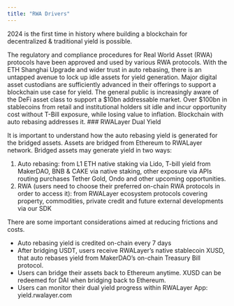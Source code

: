 ---
title: "RWA Drivers"
---

2024 is the first time in history where building a blockchain for decentralized & traditional yield is possible.

<Steps>
  <Step title="Regulatory Clarity">
    The regulatory and compliance procedures for Real World Asset (RWA) protocols have been approved and used by various RWA protocols.
  </Step>
  <Step title="Technological Circumstances">
    With the ETH Shanghai Upgrade and wider trust in auto rebasing, there is an untapped avenue to lock up idle assets for yield generation.
  </Step>
  <Step title="Security Infrastructure">
    Major digital asset custodians are sufficiently advanced in their offerings to support a blockchain use case for yield.
  </Step>
  <Step title="Awareness">
    The general public is increasingly aware of the DeFi asset class to support a $10bn addressable market.
  </Step>
  <Step title="Onchain Capital Surge">
    Over $100bn in stablecoins from retail and institutional holders sit idle and incur opportunity cost without T-Bill exposure, while losing value to inflation. Blockchain with auto rebasing addresses it.
  </Step>
</Steps>
### RWALayer Dual Yield

It is important to understand how the auto rebasing yield is generated for the bridged assets. Assets are bridged from Ethereum to RWALayer network. Bridged assets may generate yield in two ways:

1. Auto rebasing: from L1 ETH native staking via Lido, T-bill yield from MakerDAO, BNB & CAKE via native staking, other exposure via APIs routing purchases Tether Gold, Ondo and other upcoming opportunities.
2. RWA (users need to choose their preferred on-chain RWA protocols in order to access it): from RWALayer ecosystem protocols covering property, commodities, private credit and future external developments via our SDK

There are some important considerations aimed at reducing frictions and costs.

- Auto rebasing yield is credited on-chain every 7 days
- After bridging USDT, users receive RWALayer’s native stablecoin XUSD, that auto rebases yield from MakerDAO’s on-chain Treasury Bill protocol.
- Users can bridge their assets back to Ethereum anytime. XUSD can be redeemed for DAI when bridging back to Ethereum.
- Users can monitor their dual yield progress within RWALayer App: yield.rwalayer.com

